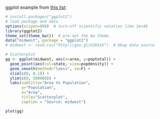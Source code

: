 
ggplot example from [this list](http://r-statistics.co/Top50-Ggplot2-Visualizations-MasterList-R-Code.html):

```r
# install.packages("ggplot2")
# load package and data
options(scipen=999)  # turn-off scientific notation like 1e+48
library(ggplot2)
theme_set(theme_bw())  # pre-set the bw theme.
data("midwest", package = "ggplot2")
# midwest <- read.csv("http://goo.gl/G1K41K")  # bkup data source

# Scatterplot
gg <- ggplot(midwest, aes(x=area, y=poptotal)) +
  geom_point(aes(col=state, size=popdensity)) +
  geom_smooth(method="loess", se=F) +
  xlim(c(0, 0.1)) +
  ylim(c(0, 500000)) +
  labs(subtitle="Area Vs Population",
       y="Population",
       x="Area",
       title="Scatterplot",
       caption = "Source: midwest")

plot(gg)
```
